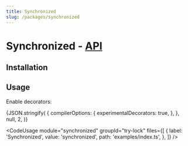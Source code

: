 ```yaml
---
title: Synchronized
slug: /packages/synchronized
---
```



# Synchronized - [API](/api/synchronized)

<PackageDescription name="synchronized" />

## Installation

<InstallSection name="synchronized" />

## Usage

<p>Enable decorators:</p>
<CodeBlock language="json" title="tsconfig.json">
  {JSON.stringify(
    {
      compilerOptions: {
        experimentalDecorators: true,
      },
    },
    null,
    2,
  )}
</CodeBlock>

<CodeUsage
  module="synchronized"
  groupId="try-lock"
  files={[
    {
      label: 'Synchronized',
      value: 'synchronized',
      path: 'examples/index.ts',
    },
  ]}
/>
